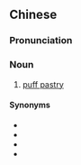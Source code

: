{{also|松塔饼}}
==Chinese==
{{zh-forms|s=松塔饼|type=21}}

===Pronunciation===
{{zh-pron
|m=sōngtǎbǐng
|cat=n
}}

===Noun===
{{zh-noun}}

# [[puff pastry]]

====Synonyms====
* {{zh-l|千層餅}}
* {{zh-l|千層酥餅}}
* {{zh-l|鬆餅}}
* {{zh-l|酥皮}}